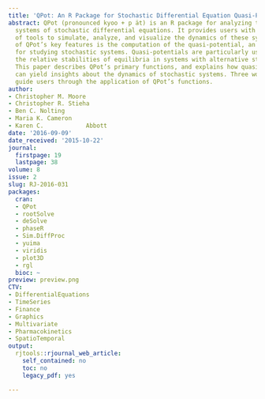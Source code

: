 ```yaml
---
title: 'QPot: An R Package for Stochastic Differential Equation Quasi-Potential Analysis'
abstract: QPot (pronounced kyoo + p ät) is an R package for analyzing two-dimensional
  systems of stochastic differential equations. It provides users with a wide range
  of tools to simulate, analyze, and visualize the dynamics of these systems. One
  of QPot’s key features is the computation of the quasi-potential, an important tool
  for studying stochastic systems. Quasi-potentials are particularly useful for comparing
  the relative stabilities of equilibria in systems with alternative stable states.
  This paper describes QPot’s primary functions, and explains how quasi-potentials
  can yield insights about the dynamics of stochastic systems. Three worked examples
  guide users through the application of QPot’s functions.
author:
- Christopher M. Moore
- Christopher R. Stieha
- Ben C. Nolting
- Maria K. Cameron
- Karen C.            Abbott
date: '2016-09-09'
date_received: '2015-10-22'
journal:
  firstpage: 19
  lastpage: 38
volume: 8
issue: 2
slug: RJ-2016-031
packages:
  cran:
  - QPot
  - rootSolve
  - deSolve
  - phaseR
  - Sim.DiffProc
  - yuima
  - viridis
  - plot3D
  - rgl
  bioc: ~
preview: preview.png
CTV:
- DifferentialEquations
- TimeSeries
- Finance
- Graphics
- Multivariate
- Pharmacokinetics
- SpatioTemporal
output:
  rjtools::rjournal_web_article:
    self_contained: no
    toc: no
    legacy_pdf: yes

---
```


